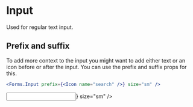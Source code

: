 
# Input

Used for regular text input.

## Prefix and suffix

To add more context to the input you might want to add either text or an icon before or after the input. You can use the prefix and suffix props for this.

```jsx
<Forms.Input prefix={<Icon name="search" />} size="sm" />
```

<Preview>
  <Input prefix={<Icon name="search" />} size="sm" />
</Preview>
<Props of={Input} />
